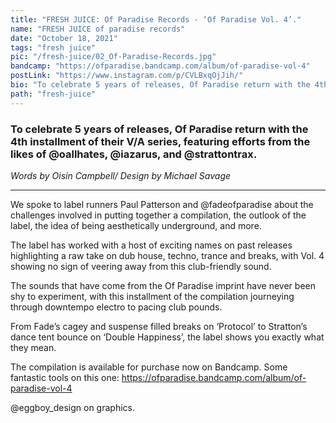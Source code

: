 ```yaml
---
title: "FRESH JUICE: Of Paradise Records - ‘Of Paradise Vol. 4’."
name: "FRESH JUICE of paradise records"
date: "October 18, 2021"
tags: "fresh juice"
pic: "/fresh-juice/02_Of-Paradise-Records.jpg"
bandcamp: "https://ofparadise.bandcamp.com/album/of-paradise-vol-4"
postLink: "https://www.instagram.com/p/CVLBxqOjJih/"
bio: "To celebrate 5 years of releases, Of Paradise return with the 4th installment of their V/A series"
path: "fresh-juice"
---
```


### To celebrate 5 years of releases, Of Paradise return with the 4th installment of their V/A series, featuring efforts from the likes of @oallhates, @iazarus, and @strattontrax.

<p class="smallText"><i>Words by Oisín Campbell/ Design by Michael Savage</i></p>

<hr/>

We spoke to label runners Paul Patterson and @fadeofparadise about the challenges involved in putting together a compilation, the outlook of the label, the idea of being aesthetically underground, and more.

The label has worked with a host of exciting names on past releases highlighting a raw take on dub house, techno, trance and breaks, with Vol. 4 showing no sign of veering away from this club-friendly sound.

The sounds that have come from the Of Paradise imprint have never been shy to experiment, with this installment of the compilation journeying through downtempo electro to pacing club pounds.

From Fade’s cagey and suspense filled breaks on ‘Protocol’ to Stratton’s dance tent bounce on ‘Double Happiness’, the label shows you exactly what they mean.

The compilation is available for purchase now on Bandcamp. Some fantastic tools on this one: https://ofparadise.bandcamp.com/album/of-paradise-vol-4

@eggboy_design on graphics.
